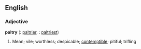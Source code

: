 ==English==

===Adjective===
'''paltry'''  ({{compar}}: [[paltrier]], {{superl}}: [[paltriest]])
# Mean; vile; worthless; despicable; [[contemptible]]; pitiful; trifling

{{artfl}}